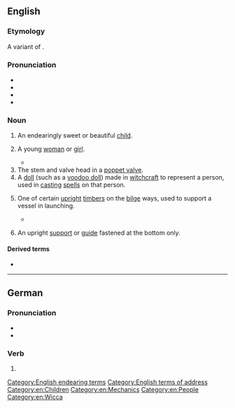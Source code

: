 ==English==

===Etymology===
{{root|en|ine-pro|*peh₂w-}}
A variant of {{m|en|puppet}}.

===Pronunciation===
* {{IPA|en|/ˈpɒ.pɪt/}}
* {{audio|en|LL-Q1860 (eng)-Vealhurl-poppet.wav |Audio (UK)}}
* {{rhymes|en|ɒpɪt|s=2}}
* {{hyphenation|en|pop|pet}}

===Noun===
{{en-noun}}

# {{lb|en|informal|term of endearment}} An endearingly sweet or beautiful [[child]].
# {{lb|en|informal|term of endearment}} A young [[woman]] or [[girl]].
#: {{ux|en|Come 'ere, '''poppet'''!}}
#* {{quote-book|1=en|year=1891|author={{w|Thomas Hardy}}|title={{w|Tess of the d'Urbervilles}}|publisher=James R. Osgood, McIlvaine and Co.|location=London|volume=1|page=32|passage=Y'll be fess enough, my '''poppet''', when th'st know!"}}
# The stem and valve head in a [[poppet valve]].
# A [[doll]] (such as a [[voodoo doll]]) made in [[witchcraft]] to represent a person, used in [[cast]]ing [[spell]]s on that person.
# {{lb|en|nautical}} One of certain [[upright]] [[timber]]s on the [[bilge]] ways, used to support a vessel in launching.
#*{{quote-book|en|1960||Submarine Torpedo Tubes|passage=After passing through the '''poppet''' valve, the impulse air and water flows through a '''poppet''' discharge stop valve and then through a discharge pipe to the '''poppet''' drain tank or bilge}}
# {{lb|en|engineering}} An upright [[support]] or [[guide]] fastened at the bottom only.

====Derived terms====
* {{l|en|poppet valve}}

[[Category:English endearing terms]]
[[Category:English terms of address]]
[[Category:en:Children]]
[[Category:en:Mechanics]]
[[Category:en:People]]
[[Category:en:Wicca]]

----

==German==

===Pronunciation===
* {{IPA|de|/ˈpɔpət/}}
* {{audio|de|De-poppet.ogg|Audio}}

===Verb===
{{head|de|verb form}}

# {{verb form of|de|poppen||2|p|sub|I}}